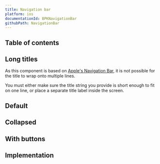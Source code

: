 ```yaml
---
title: Navigation bar
platform: ios
documentationId: BPKNavigationBar
githubPath: NavigationBar
---
```





## Table of contents

## Long titles

As this component is based on [Apple's Navigation Bar](https://developer.apple.com/design/human-interface-guidelines/ios/bars/navigation-bars/), it is not possible for the title to wrap onto multiple lines.

You must either make sure the title string you provide is short enough to fit on one line, or place a separate title label inside the screen.

## Default

<IOSComponentScreenshots
  lightMode={screenshotLarge}
  darkMode={screenshotLargeDm}
  altText="iOS nav bar in its full height state" />

## Collapsed

<IOSComponentScreenshots
  lightMode={screenshotCollapsed}
  darkMode={screenshotCollapsedDm}
  altText="iOS nav bar when collapsed" />

## With buttons

<IOSComponentScreenshots
  lightMode={screenshotLargeWithButtons}
  darkMode={screenshotLargeWithButtonsDm}
  altText="iOS nav bar with buttons" />

## Implementation

<Readme />
